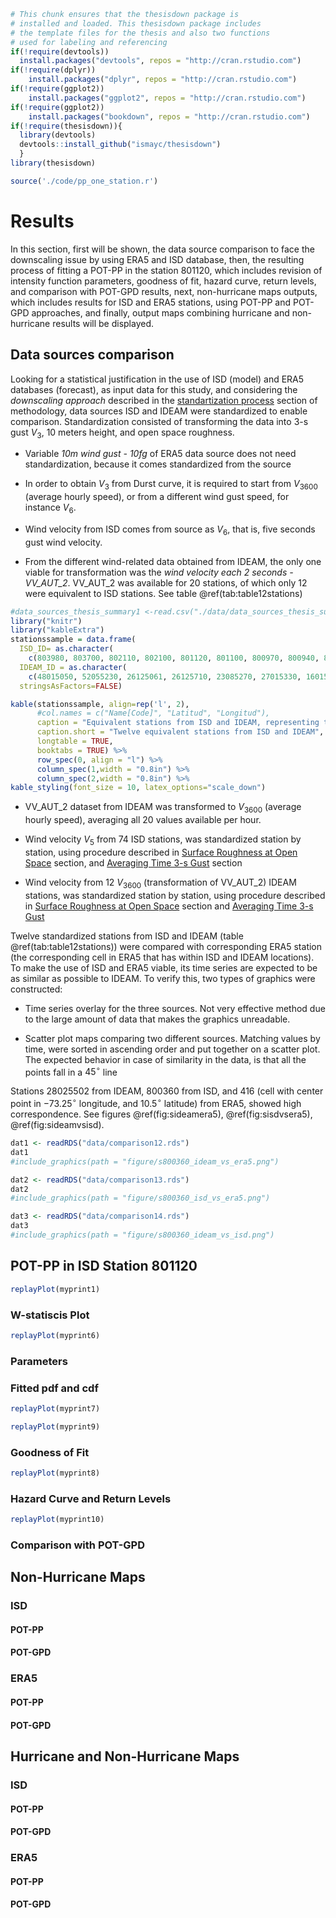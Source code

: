 ```r
# This chunk ensures that the thesisdown package is
# installed and loaded. This thesisdown package includes
# the template files for the thesis and also two functions
# used for labeling and referencing
if(!require(devtools))
  install.packages("devtools", repos = "http://cran.rstudio.com")
if(!require(dplyr))
    install.packages("dplyr", repos = "http://cran.rstudio.com")
if(!require(ggplot2))
    install.packages("ggplot2", repos = "http://cran.rstudio.com")
if(!require(ggplot2))
    install.packages("bookdown", repos = "http://cran.rstudio.com")
if(!require(thesisdown)){
  library(devtools)
  devtools::install_github("ismayc/thesisdown")
  }
library(thesisdown)
```

```r
source('./code/pp_one_station.r')
```

# Results {#rmd-results}

In this section, first will be shown, the data source comparison to face the downscaling issue by using ERA5 and ISD database, then, the resulting process of fitting a POT-PP in the station 801120, which includes revision of intensity function parameters, goodness of fit, hazard curve, return levels, and comparison with POT-GPD results, next, non-hurricane maps outputs, which includes results for ISD and ERA5 stations, using POT-PP and POT-GPD approaches, and finally, output maps combining hurricane and non-hurricane results will be displayed.

## Data sources comparison

Looking for a statistical justification in the use of ISD (model) and ERA5 databases (forecast), as input data for this study, and considering the *downscaling approach* described in the [standartization process](#rmd-standartization) section of methodology, data sources ISD and IDEAM were standardized to enable comparison. Standardization consisted of transforming the data into 3-s gust $V_3$, 10 meters height, and open space roughness.

* Variable *10m wind gust - 10fg* of ERA5 data source does not need standardization, because it comes standardized from the source

* In order to obtain $V_3$ from Durst curve, it is required to start from $V_3600$ (average hourly speed), or from a different wind gust speed, for instance $V_6$.

* Wind velocity from ISD comes from source as $V_6$, that is, five seconds gust wind velocity.

* From the different wind-related data obtained from IDEAM, the only one viable for transformation was the _wind velocity each 2 seconds - VV_AUT_2_.  VV_AUT_2 was available for 20 stations, of which only 12 were equivalent to ISD stations. See table \@ref(tab:table12stations)

```r
#data_sources_thesis_summary1 <-read.csv("./data/data_sources_thesis_summary1.csv",header=TRUE, stringsAsFactors = F)
library("knitr")
library("kableExtra")
stationssample = data.frame(
  ISD_ID= as.character(
    c(803980, 803700, 802110, 802100, 801120, 801100, 800970, 800940, 800630, 800360, 800350, 800280)), 
  IDEAM_ID = as.character(
    c(48015050, 52055230, 26125061, 26125710, 23085270, 27015330, 16015501, 23195502, 13035501, 28025502, 15065180, 29045190)),  
  stringsAsFactors=FALSE)

kable(stationssample, align=rep('l', 2),
      #col.names = c("Name[Code]", "Latitud", "Longitud"),
      caption = "Equivalent stations from ISD and IDEAM, representing the same weather station in the field",
      caption.short = "Twelve equivalent stations from ISD and IDEAM",
      longtable = TRUE,
      booktabs = TRUE) %>%
      row_spec(0, align = "l") %>%
      column_spec(1,width = "0.8in") %>%
      column_spec(2,width = "0.8in") %>%
kable_styling(font_size = 10, latex_options="scale_down")
```

* VV_AUT_2 dataset from IDEAM was transformed to $V_{3600}$ (average hourly speed), averaging all 20 values available per hour.

* Wind velocity $V_5$ from 74 ISD stations, was standardized station by station, using procedure described in [Surface Roughness at Open Space](#rmd-roughness) section, and [Averaging Time 3-s Gust](#rmd-gust) section

* Wind velocity from 12 $V_{3600}$ (transformation of VV_AUT_2) IDEAM stations, was standardized station by station, using procedure described in [Surface Roughness at Open Space](#rmd-roughness) section and [Averaging Time 3-s Gust](#rmd-gust)

Twelve standardized stations from ISD and IDEAM (table \@ref(tab:table12stations)) were compared with corresponding ERA5 station (the corresponding cell in ERA5 that has within ISD and IDEAM locations). To make the use of ISD and ERA5 viable, its time series are expected to be as similar as possible to IDEAM. To verify this, two types of graphics were constructed:

* Time series overlay for the three sources. Not very effective method due to the large amount of data that makes the graphics unreadable.

* Scatter plot maps comparing two different sources. Matching values by time, were sorted in ascending order and put together on a scatter plot. The expected behavior in case of similarity in the data, is that all the points fall in a $45^\circ$ line

Stations 28025502 from IDEAM, 800360 from ISD, and 416 (cell with center point in $-73.25^\circ$ longitude, and $10.5^\circ$ latitude) from ERA5, showed high correspondence. See figures \@ref(fig:sideamera5), \@ref(fig:sisdvsera5), \@ref(fig:sideamvsisd).

<!--
#```{r stimeseries, echo=FALSE, message=FALSE, warning=FALSE, fig.cap="Stations comparison: 28025502 (IDEAM), 800360 (ISD), and 416 (ERA5). Time Series", size="footnotesize", fig.align="center"}
#include_graphics(path = "figure/s800360_timeseries.png")
#dat <- readRDS("data/comparison11.rds")
#dat
#```
-->

```r
dat1 <- readRDS("data/comparison12.rds")
dat1
#include_graphics(path = "figure/s800360_ideam_vs_era5.png")
```

```r
dat2 <- readRDS("data/comparison13.rds")
dat2
#include_graphics(path = "figure/s800360_isd_vs_era5.png")
```

```r
dat3 <- readRDS("data/comparison14.rds")
dat3
#include_graphics(path = "figure/s800360_ideam_vs_isd.png")
```


## POT-PP in ISD Station 801120

```r
replayPlot(myprint1)
```

### W-statiscis Plot

```r
replayPlot(myprint6)
```

### Parameters

### Fitted pdf and cdf

```r
replayPlot(myprint7)
```


```r
replayPlot(myprint9)
```


### Goodness of Fit

```r
replayPlot(myprint8)
```

### Hazard Curve and Return Levels

```r
replayPlot(myprint10)
```

### Comparison with POT-GPD 

## Non-Hurricane Maps

### ISD

#### POT-PP

#### POT-GPD

### ERA5

#### POT-PP

#### POT-GPD


## Hurricane and Non-Hurricane Maps

### ISD

#### POT-PP

#### POT-GPD

### ERA5

#### POT-PP

#### POT-GPD


